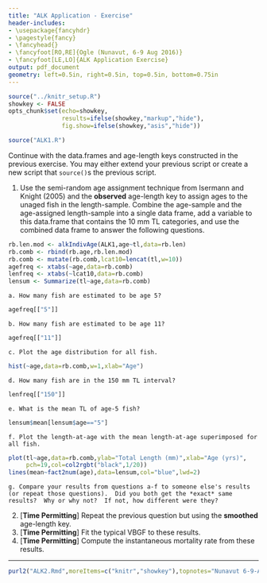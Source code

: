 ```yaml
---
title: "ALK Application - Exercise"
header-includes:
- \usepackage{fancyhdr}
- \pagestyle{fancy}
- \fancyhead{}
- \fancyfoot[RO,RE]{Ogle (Nunavut, 6-9 Aug 2016)}
- \fancyfoot[LE,LO]{ALK Application Exercise}
output: pdf_document
geometry: left=0.5in, right=0.5in, top=0.5in, bottom=0.75in
---
```


```r
source("../knitr_setup.R")
showkey <- FALSE
opts_chunk$set(echo=showkey,
               results=ifelse(showkey,"markup","hide"),
               fig.show=ifelse(showkey,"asis","hide"))
```
```r
source("ALK1.R")
```

Continue with the data.frames and age-length keys constructed in the previous exercise.  You may either extend your previous script or create a new script that `source()`s the previous script.

1. Use the semi-random age assignment technique from Isermann and Knight (2005) and the **observed** age-length key to assign ages to the unaged fish in the length-sample.  Combine the age-sample and the age-assigned length-sample into a single data frame, add a variable to this data.frame that contains the 10 mm TL categories, and use the combined data frame to answer the following questions.
```r
rb.len.mod <- alkIndivAge(ALK1,age~tl,data=rb.len)
rb.comb <- rbind(rb.age,rb.len.mod)
rb.comb <- mutate(rb.comb,lcat10=lencat(tl,w=10))
agefreq <- xtabs(~age,data=rb.comb)
lenfreq <- xtabs(~lcat10,data=rb.comb)
lensum <- Summarize(tl~age,data=rb.comb)
```
    a. How many fish are estimated to be age 5?
```r
agefreq[["5"]]
```
    b. How many fish are estimated to be age 11?
```r
agefreq[["11"]]
```
    c. Plot the age distribution for all fish.
```r
hist(~age,data=rb.comb,w=1,xlab="Age")
```
    d. How many fish are in the 150 mm TL interval?
```r
lenfreq[["150"]]
```
    e. What is the mean TL of age-5 fish?
```r
lensum$mean[lensum$age=="5"]
```
    f. Plot the length-at-age with the mean length-at-age superimposed for all fish.
```r
plot(tl~age,data=rb.comb,ylab="Total Length (mm)",xlab="Age (yrs)",
     pch=19,col=col2rgbt("black",1/20))
lines(mean~fact2num(age),data=lensum,col="blue",lwd=2)
```
    g. Compare your results from questions a-f to someone else's results (or repeat those questions).  Did you both get the *exact* same results?  Why or why not?  If not, how different were they?
\vspace{24pt}
2. [**Time Permitting**] Repeat the previous question but using the **smoothed** age-length key.
\vspace{24pt}
3. [**Time Permitting**] Fit the typical VBGF to these results.
\vspace{24pt}
4. [**Time Permitting**] Compute the instantaneous mortality rate from these results.

----

```r
purl2("ALK2.Rmd",moreItems=c("knitr","showkey"),topnotes="Nunavut 6-9-Aug-16")
```
